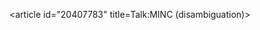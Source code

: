 <article id="20407783" title=Talk:MINC (disambiguation)>
	<talkpage id="20407783" title="Talk:MINC (disambiguation)">
{{DisambigProject}}
	</talkpage>
</article>
